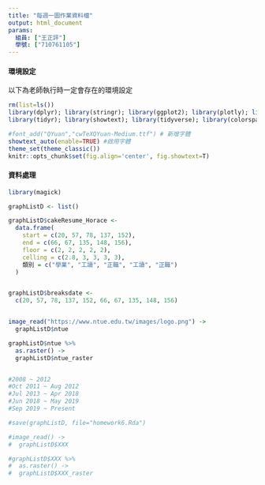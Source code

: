 ```yaml
---
title: "每週一圖作業資料檔"
output: html_document
params:
  組員: ["王正評"]  
  學號: ["710761105"]
---
```


#### 環境設定

以下為老師執行時一定會存在的環境設定
```r
rm(list=ls())
library(dplyr); library(stringr); library(ggplot2); library(plotly); library(lubridate); library(readr); library(colorspace); library(grDevices); library(shiny); library(shinyjs); library(scales)
library(tidyr); library(showtext); library(tidyverse); library(colorspace)

#font_add("QYuan","cwTeXQYuan-Medium.ttf") # 新增字體
showtext_auto(enable=TRUE) #啟用字體
theme_set(theme_classic())
knitr::opts_chunk$set(fig.align='center', fig.showtext=T)
```



#### 資料處理
  
```r

library(magick)

graphListD <- list()

graphListD$cakeResume_Horace <- 
  data.frame(
    start = c(20, 57, 78, 137, 152), 
    end = c(66, 67, 135, 148, 156), 
    floor = c(2, 2, 2, 2, 2), 
    celling = c(2.8, 3, 3, 3, 3), 
    類別 = c("學業", "工讀", "正職", "工讀", "正職")
  )


graphListD$breaksdate <- 
  c(20, 57, 78, 137, 152, 66, 67, 135, 148, 156)


image_read("https://www.ntue.edu.tw/images/logo.png") -> 
  graphListD$ntue

graphListD$ntue %>% 
  as.raster() -> 
  graphListD$ntue_raster


#2008 ~ 2012  
#Oct 2011 ~ Aug 2012 
#Jul 2013 ~ Apr 2018
#Jun 2018 ~ May 2019  
#Sep 2019 ~ Present

#save(graphListD, file="homework6.Rda")

```

```r

#image_read() -> 
#  graphListD$XXX

#graphListD$XXX %>% 
#  as.raster() ->
#  graphListD$XXX_raster

```
